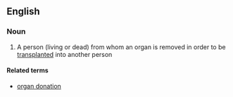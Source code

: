 ==English==

===Noun===
{{en-noun|sg=[[organ]] [[donor]]}}

# A person (living or dead) from whom an organ is removed in order to be [[transplant]]ed into another person

====Related terms====
*[[organ donation]]